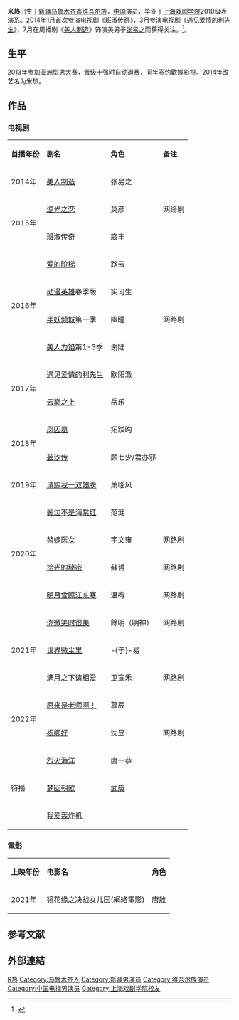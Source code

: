 {{Blpsources|time=2022-01-14}}
{{otheruses|米热}}
{{艺人
| 姓名 = 米热
| 本名 = 米热夏提·亚里坤
| 类型 = 男演员
| 图片 =
| 图片尺寸 =
| 图片简介 =
| 原名 =
| 罗马拼音 = Merxat Yalkun
| 英文名 = Merxat
| 绰号 = 米热夏提·亚里坤（原名米热夏提）
| 国籍 = {{PRC}}
| 民族 = [[维吾尔族|维吾尔族]]
| 籍贯 =[[新疆|新疆]]
| 出生日期 = {{birth date and age|1991|07|20}}
| 出生地点 = {{CHN}}[[新疆维吾尔自治区|新疆]][[乌鲁木齐市|乌鲁木齐市]]
| 职业 = [[演员|演员]]
| 语言 =[[普通话|普通话]]、[[维吾尔语|维吾尔语]]、[[英语|英语]]
| 教育程度 = [[上海戏剧学院|上海戏剧学院]]
| 宗教信仰 =
| 出身地 =
| 出道作 =
| 出道日期 =
| 代表作 = 《[[半妖傾城|半妖傾城]]》《[[替嫁医女|替嫁医女]]》《[[明月曾照江東寒|明月曾照江東寒]]》《[[芸汐傳|芸汐傳]]》
| 活跃年代 =
| 唱片公司 =
| 经纪公司 = [[于正工作室|欢娱影视]]
| 网站 = <!-- {{URL|www.example.com}} -->
| 相关团体 =
| 奖项 =
| IMDb = 8276454
}}
'''米热'''{{BD|1991年|07月20日|||catIdx= J米热}}出生于[[新疆|新疆]][[乌鲁木齐市|乌鲁木齐市]][[维吾尔族|维吾尔族]]，[[中国|中国]]演员，毕业于[[上海戏剧学院|上海戏剧学院]]2010级表演系。2014年1月首次参演电视剧《[[班淑传奇|班淑传奇]]》，3月参演电视剧《[[遇见爱情的利先生|遇见爱情的利先生]]》，7月在周播剧《[[美人制造|美人制造]]》饰演美男子[[张易之|张易之]]而获得关注。<ref>{{Cite web |url=http://ent.163.com/14/1003/10/A7KI9CP900031GVS.html |title=《美人制造》基情爆棚米热深情告白张哲瀚 |access-date=2015-06-04 |archive-date=2016-03-05 |archive-url=https://web.archive.org/web/20160305023948/http://ent.163.com/14/1003/10/A7KI9CP900031GVS.html |dead-url=no }}</ref>。

==生平==
2013年参加亚洲型男大赛，晋级十强时自动退赛，同年签约[[于正工作室|歡娛影視]]。2014年改艺名为米热。

==作品==
=== 电视剧 ===
{|class="wikitable"
|-style="background:LightSkyBlue; color:black; font-weight:bold; text-align:center;"
|'''首播年份'''||'''剧名'''||'''角色'''||'''备注'''
|-
|2014年 ||[[美人制造|美人制造]]||张易之||
|-
|rowspan="2"| 2015年||[[逆光之恋|逆光之恋]]||莫彦||网络剧
|-
|[[班淑传奇|班淑传奇]]||寇丰||
|-
|rowspan="4"| 2016年||[[爱的阶梯_(2016年电视剧)|爱的阶梯]]||路云||
|-
|[[动漫英雄|动漫英雄]]春季版||实习生||rowspan=3|网路剧
|-
| [[半妖倾城|半妖倾城]]第一季||幽瞳
|-
| [[美人为馅|美人为馅]]第1-3季||谢陆
|-
|rowspan="2"| 2017年 ||[[遇见爱情的利先生|遇见爱情的利先生]]||欧阳澈||
|-
|[[云巅之上|云巅之上]]||岳乐||
|-
|rowspan="2"| 2018年 ||[[凤囚凰|凤囚凰]]||拓跋昀||
|-
|[[芸汐传|芸汐传]]||顾七少/君亦邪||
|-
|  2019年 ||[[请赐我一双翅膀|请赐我一双翅膀]]||萧临风||
|-
|rowspan="4"| 2020年 ||[[鬓边不是海棠红|鬓边不是海棠红]]||范涟||
|-
|[[替嫁医女|替嫁医女]] ||宇文雍|| 网路剧
|-
|[[拾光的秘密|拾光的秘密]] || 蘇哲|| 网路剧
|-
|[[明月曾照江东寒|明月曾照江东寒]]||温宥|| 网路剧
|-
|rowspan="3"| 2021年 ||[[你微笑时很美|你微笑时很美]]||餘明（明神）|| 网路剧
|-
|[[世界微尘里|世界微尘里]]|| -{于}-易||
|-
|[[满月之下请相爱|满月之下请相爱]]|| 卫宣禾 || 网路剧
|-
|rowspan="2"| 2022年 ||[[原来是老师啊！|原来是老师啊！]] ||慕辰 ||
|-
|[[祝卿好|祝卿好]]|| 沈昱  || 网路剧
|-
|rowspan="3"| 待播 ||[[烈火海洋|烈火海洋]] ||唐一恭||
|-
|[[梦回朝歌|梦回朝歌]] ||[[武庚|武庚]]||
|-
|[[我爱轰炸机|我爱轰炸机]]||   ||  
|}

=== 電影 ===
{|class="wikitable"
|-style="background:LightSkyBlue; color:black; font-weight:bold; text-align:center;"
| '''上映年份''' ||  '''电影名''' || '''角色'''  
|-
|   2021年 ||    镜花缘之决战女儿国(網絡電影)||  唐敖
|}

==参考文献==
{{Reflist}}

==外部連結==
{{weibo|1911352937|米热}}

{{DEFAULTSORT:M米}}
[[Category:米姓|R热]]
[[Category:乌鲁木齐人|Category:乌鲁木齐人]]
[[Category:新疆男演员|Category:新疆男演员]]
[[Category:维吾尔族演员|Category:维吾尔族演员]]
[[Category:中国电视男演员|Category:中国电视男演员]]
[[Category:上海戏剧学院校友|Category:上海戏剧学院校友]]